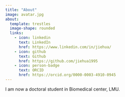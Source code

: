 ```yaml
---
title: "About"
image: avatar.jpg
about:
  template: trestles
  image-shape: rounded
  links:
    - icon: linkedin
      text: LinkedIn
      href: https://www.linkedin.com/in/jiehua/
    - icon: github
      text: Github
      href: https://github.com/jiehua1995
    - icon: person-badge
      text: ORCID
      href: https://orcid.org/0000-0003-4910-0945
---
```

I am now a doctoral student in Biomedical center, LMU.

